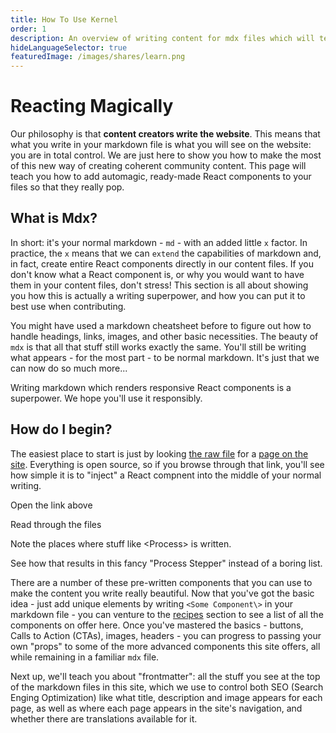```yaml
---
title: How To Use Kernel
order: 1
description: An overview of writing content for mdx files which will teach you how to inject React components directly into your content to make it pop.
hideLanguageSelector: true
featuredImage: /images/shares/learn.png
---
```


# Reacting Magically

Our philosophy is that **content creators write the website**. This means that what you write in your markdown file is what you will see on the website: you are in total control. We are just here to show you how to make the most of this new way of creating coherent community content. This page will teach you how to add automagic, ready-made React components to your files so that they really pop. 

## What is Mdx?

In short: it's your normal markdown - `md` - with an added little `x` factor. In practice, the `x` means that we can `extend` the capabilities of markdown and, in fact, create entire React components directly in our content files. If you don't know what a React component is, or why you would want to have them in your content files, don't stress! This section is all about showing you how this is actually a writing superpower, and how you can put it to best use when contributing.

You might have used a markdown cheatsheet before to figure out how to handle headings, links, images, and other basic necessities. The beauty of `mdx` is that all that stuff still works exactly the same. You'll still be writing what appears - for the most part - to be normal markdown. It's just that we can now do so much more...

Writing markdown which renders responsive React components is a superpower. We hope you'll use it responsibly.

## How do I begin?

The easiest place to start is just by looking [the raw file](https://raw.githubusercontent.com/kernel-community/kernel-v2/r2d/content/en/learn/module-1/joyful-subversion.mdx) for a [page on the site](/learn/module-1/joyful-subversion). Everything is open source, so if you browse through that link, you'll see how simple it is to "inject" a React compnent into the middle of your normal writing.

<Process>

Open the link above

Read through the files

Note the places where stuff like \<Process\> is written.

See how that results in this fancy "Process Stepper" instead of a boring list.

</Process>

There are a number of these pre-written components that you can use to make the content you write really beautiful. Now that you've got the basic idea - just add unique elements by writing `<Some Component\>` in your markdown file - you can venture to the [recipes](guiding/recipes/components) section to see a list of all the components on offer here. Once you've mastered the basics - buttons, Calls to Action (CTAs), images, headers - you can progress to passing your own "props" to some of the more advanced components this site offers, all while remaining in a familiar `mdx` file.

Next up, we'll teach you about "frontmatter": all the stuff you see at the top of the markdown files in this site, which we use to control both SEO (Search Enging Optimization) like what title, description and image appears for each page, as well as where each page appears in the site's navigation, and whether there are translations available for it.